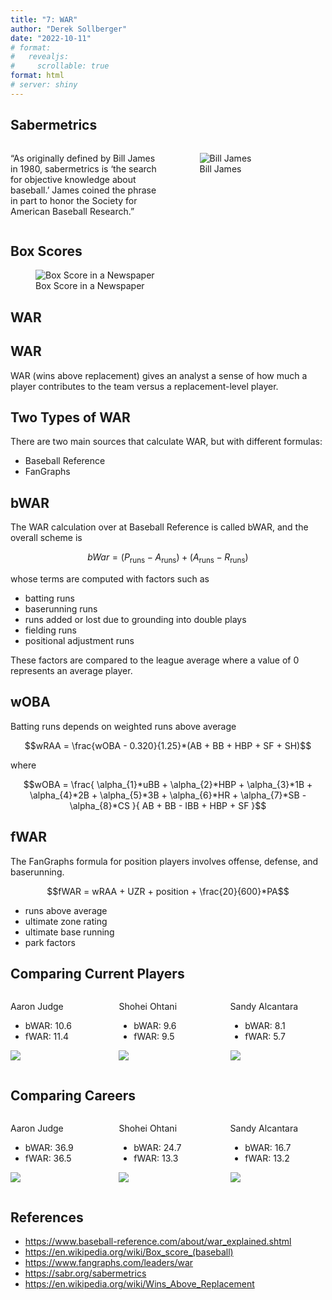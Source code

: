 ```yaml
---
title: "7: WAR"
author: "Derek Sollberger"
date: "2022-10-11"
# format: 
#   revealjs:
#     scrollable: true
format: html
# server: shiny
---
```


## Sabermetrics

:::: {.columns}

::: {.column width="50%"}
"As originally defined by Bill James in 1980, sabermetrics is 'the search for objective knowledge about baseball.' James coined the phrase in part to honor the Society for American Baseball Research."	
:::

::: {.column width="50%"}
![Bill James](Bill_James.png)
:::

::::

## Box Scores

![Box Score in a Newspaper](box_score.png)

## WAR

:::{.callout-note}
## WAR

WAR (wins above replacement) gives an analyst a sense of how much a player contributes to the team versus a replacement-level player.
:::

:::{.callout-caution}
## Two Types of WAR

There are two main sources that calculate WAR, but with different formulas:

- Baseball Reference
- FanGraphs
:::

## bWAR

The WAR calculation over at Baseball Reference is called bWAR, and the overall scheme is

$$bWar = (P_{\text{runs}} - A_{\text{runs}}) + (A_{\text{runs}} - R_{\text{runs}})$$

whose terms are computed with factors such as

- batting runs
- baserunning runs
- runs added or lost due to grounding into double plays
- fielding runs
- positional adjustment runs

These factors are compared to the league average where a value of 0 represents an average player.

:::{.callout-important collapse="true"}
## wOBA

Batting runs depends on weighted runs above average

$$wRAA = \frac{wOBA - 0.320}{1.25}*(AB + BB + HBP + SF + SH)$$

where

$$wOBA = \frac{ \alpha_{1}*uBB + \alpha_{2}*HBP + \alpha_{3}*1B + \alpha_{4}*2B + \alpha_{5}*3B + \alpha_{6}*HR + \alpha_{7}*SB - \alpha_{8}*CS }{ AB + BB - IBB + HBP + SF }$$
:::


## fWAR

The FanGraphs formula for position players involves offense, defense, and baserunning.

$$fWAR = wRAA + UZR + position + \frac{20}{600}*PA$$

- runs above average
- ultimate zone rating
- ultimate base running
- park factors

## Comparing Current Players

:::: {.columns}

::: {.column width="33%"}
Aaron Judge

- bWAR: 10.6
- fWAR: 11.4

![](Aaron_Judge.png)
:::

::: {.column width="34%"}
Shohei Ohtani

- bWAR: 9.6
- fWAR: 9.5

![](Shohei_Ohtani.png)	
:::

::: {.column width="33%"}
Sandy Alcantara

- bWAR: 8.1
- fWAR: 5.7

![](Sandy_Alcantara.png)	
:::

::::

## Comparing Careers

:::: {.columns}

::: {.column width="33%"}
Aaron Judge

- bWAR: 36.9
- fWAR: 36.5

![](Aaron_Judge.png)
:::

::: {.column width="34%"}
Shohei Ohtani

- bWAR: 24.7
- fWAR: 13.3

![](Shohei_Ohtani.png)	
:::

::: {.column width="33%"}
Sandy Alcantara

- bWAR: 16.7
- fWAR: 13.2

![](Sandy_Alcantara.png)	
:::

::::

## References

- [https://www.baseball-reference.com/about/war_explained.shtml](https://www.baseball-reference.com/about/war_explained.shtml)
- [https://en.wikipedia.org/wiki/Box_score_(baseball)](https://en.wikipedia.org/wiki/Box_score_(baseball))
- [https://www.fangraphs.com/leaders/war](https://www.fangraphs.com/leaders/war)
- [https://sabr.org/sabermetrics](https://sabr.org/sabermetrics)
- [https://en.wikipedia.org/wiki/Wins_Above_Replacement](https://en.wikipedia.org/wiki/Wins_Above_Replacement)